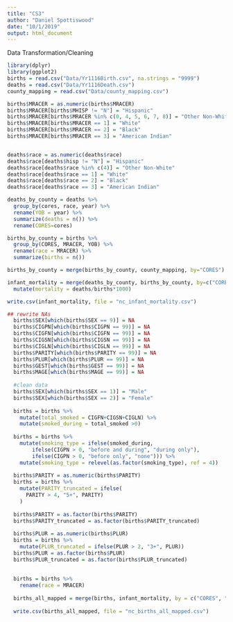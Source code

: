 ```yaml
---
title: "CS3"
author: "Daniel Spottiswood"
date: "10/1/2019"
output: html_document
---
```


Data Transformation/Cleaning
```r
library(dplyr)
library(ggplot2)
births = read.csv("Data/Yr1116Birth.csv", na.strings = "9999")
deaths = read.csv("Data/Yr1116Death.csv")
county_mapping = read.csv("Data/county_mapping.csv")

births$MRACER = as.numeric(births$MRACER)
births$MRACER[births$MHISP != "N"] = "Hispanic"
births$MRACER[births$MRACER %in% c(0, 4, 5, 6, 7, 8)] = "Other Non-White"
births$MRACER[births$MRACER == 1] = "White"
births$MRACER[births$MRACER == 2] = "Black"
births$MRACER[births$MRACER == 3] = "American Indian"


deaths$race = as.numeric(deaths$race)
deaths$race[deaths$hisp != "N"] = "Hispanic"
deaths$race[deaths$race %in% c(4)] = "Other Non-White"
deaths$race[deaths$race == 1] = "White"
deaths$race[deaths$race == 2] = "Black"
deaths$race[deaths$race == 3] = "American Indian"

deaths_by_county = deaths %>%
  group_by(cores, race, year) %>%
  rename(YOB = year) %>%
  summarize(deaths = n()) %>%
  rename(CORES=cores)

births_by_county = births %>%
  group_by(CORES, MRACER, YOB) %>%
  rename(race = MRACER) %>%
  summarize(births = n())

births_by_county = merge(births_by_county, county_mapping, by="CORES")

infant_mortality = merge(deaths_by_county, births_by_county, by=c("CORES", "race", "YOB")) %>%
  mutate(mortality = deaths/births*1000)

write.csv(infant_mortality, file = "nc_infant_mortality.csv")
```



```r
## rewrite NAs
  births$SEX[which(births$SEX == 9)] = NA
  births$CIGPN[which(births$CIGPN == 99)] = NA
  births$CIGFN[which(births$CIGFN == 99)] = NA
  births$CIGSN[which(births$CIGSN == 99)] = NA
  births$CIGLN[which(births$CIGLN == 99)] = NA
  births$PARITY[which(births$PARITY == 99)] = NA
  births$PLUR[which(births$PLUR == 99)] = NA
  births$GEST[which(births$GEST == 99)] = NA
  births$MAGE[which(births$MAGE == 99)] = NA
  
  #clean data
  births$SEX[which(births$SEX == 1)] = "Male"
  births$SEX[which(births$SEX == 2)] = "Female"
  
  births = births %>%
    mutate(total_smoked = CIGFN+CIGSN+CIGLN) %>%
    mutate(smoked_during = total_smoked >0)
  
  births = births %>%
    mutate(smoking_type = ifelse(smoked_during, 
        ifelse(CIGPN > 0, "before and during", "during only"),
        ifelse(CIGPN > 0, "before only", "none"))) %>%
    mutate(smoking_type = relevel(as.factor(smoking_type), ref = 4))
  
  births$PARITY = as.numeric(births$PARITY)
  births = births %>% 
    mutate(PARITY_truncated = ifelse(
      PARITY > 4, "5+", PARITY)
    )
    
  births$PARITY = as.factor(births$PARITY)
  births$PARITY_truncated = as.factor(births$PARITY_truncated)
  
  births$PLUR = as.numeric(births$PLUR)
  births = births %>% 
    mutate(PLUR_truncated = ifelse(PLUR > 2, "3+", PLUR))
  births$PLUR = as.factor(births$PLUR)
  births$PLUR_truncated = as.factor(births$PLUR_truncated)
  
  
  births = births %>% 
    rename(race = MRACER)
  
  births_all_mapped = merge(births, infant_mortality, by = c("CORES", "YOB", "race"))
  
  write.csv(births_all_mapped, file = "nc_births_all_mapped.csv")
```

